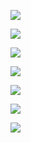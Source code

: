 
<Row>

<Column colLg={4} colMd={4} noGutterMdLeft>
<ArticleCard
    color="dark"
    title="Introduction"
    subTitle="Getting started with Event-Driven Architectures."
    href="/introduction/overview/"
    actionIcon="arrowRight"
    color="light"
    >

![](./images/home-introduction.jpg)

</ArticleCard>
</Column>

<Column colLg={4} colMd={4} noGutterMdLeft>
<ArticleCard
    color="dark"
    title="Concepts of EDA"
    subTitle="Delve into the foundational concepts of Event-Driven Architectures."
    href="/concepts/terms-and-definitions/"
    actionIcon="arrowRight"
    color="light"
    >

![](./images/home-concepts.jpg)

</ArticleCard>
</Column>

<Column colLg={4} colMd={4} noGutterMdLeft>
<ArticleCard
    color="dark"
    title="Advantages of EDA"
    subTitle="Explore some of the many benefits of Event-Driven Architectures."
    href="/advantages/push/"
    actionIcon="arrowRight"
    color="light"
    >

![](./images/home-advantages.jpg)

</ArticleCard>
</Column>
</Row>

<Row>
<Column colLg={4} colMd={4} noGutterMdLeft>
<ArticleCard
    color="dark"
    title="Patterns in EDA"
    subTitle="Complex data patterns solved with Event-Driven Architectures."
    href="/patterns/intro/"
    actionIcon="arrowRight"
    color="light"
    >

![](./images/home-patterns.jpg)

</ArticleCard>
</Column>

<Column colLg={4} colMd={4} noGutterMdLeft>
<ArticleCard
    color="dark"
    title="Methodology"
    subTitle="Master Event-Driven Architectures methodologies from start to finish."
    href="/methodology/event-storming/"
    actionIcon="arrowRight"
    color="light"
    >

![](./images/home-methodology.jpg)

</ArticleCard>
</Column>

<Column colLg={4} colMd={4} noGutterMdLeft>
<ArticleCard
    color="dark"
    title="Technology"
    subTitle="Leverage the technologies behind Event-Driven Architectures."
    href="/technology/kafka-overview/"
    actionIcon="arrowRight"
    color="light"
    >

![](./images/home-technology.jpg)

</ArticleCard>
</Column>
</Row>

<Row>
<Column colLg={4} colMd={4} noGutterMdLeft>
<ArticleCard
    color="dark"
    title="Scenarios & Use Cases"
    subTitle="Walk through real-world use cases of event-driven applications."
    href="/scenarios/overview/"
    actionIcon="arrowRight"
    color="light"
    >

![](./images/home-usecases.jpg)

</ArticleCard>
</Column>
</Row>
